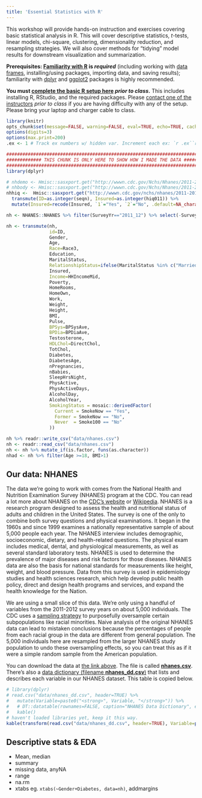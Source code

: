 ```yaml
---
title: 'Essential Statistics with R'
---
```


This workshop will provide hands-on instruction and exercises covering basic statistical analysis in R. This will cover descriptive statistics, _t_-tests, linear models, chi-square, clustering, dimensionality reduction, and resampling strategies. We will also cover methods for "tidying" model results for downstream visualization and summarization. 

**Prerequisites: [Familiarity with R](r-basics.html) is _required_** (including working with [data frames](r-dataframes.html), installing/using packages, importing data, and saving results); familiarity with [dplyr](r-dplyr-yeast.html) and [ggplot2](r-viz-gapminder.html) packages is highly recommended. 

**You must [complete the basic R setup here](setup.html#R) _prior to class_.** This includes installing R, RStudio, and the required packages. Please [contact one of the instructors](people.html) _prior to class_ if you are having difficulty with any of the setup. Please bring your laptop and charger cable to class.


```r
library(knitr)
opts_chunk$set(message=FALSE, warning=FALSE, eval=TRUE, echo=TRUE, cache=FALSE)
options(digits=3)
options(max.print=200)
.ex <- 1 # Track ex numbers w/ hidden var. Increment each ex: `r .ex``r .ex=.ex+1`
```


```r
###############################################################################
############# THIS CHUNK IS ONLY HERE TO SHOW HOW I MADE THE DATA #############
###############################################################################
library(dplyr)

# nhdemo <- Hmisc::sasxport.get("http://wwwn.cdc.gov/Nchs/Nhanes/2011-2012/DEMO_G.XPT") %>% tbl_df 
# nhbody <- Hmisc::sasxport.get("http://wwwn.cdc.gov/Nchs/Nhanes/2011-2012/BMX_G.XPT") %>% tbl_df
nhhiq <-  Hmisc::sasxport.get("http://wwwn.cdc.gov/nchs/nhanes/2011-2012/HIQ_G.XPT") %>% 
  transmute(ID=as.integer(seqn), Insured=as.integer(hiq011)) %>% 
  mutate(Insured=recode(Insured, `1`="Yes", `2`="No", .default=NA_character_, .missing=NA_character_))

nh <- NHANES::NHANES %>% filter(SurveyYr=="2011_12") %>% select(-SurveyYr) %>% inner_join(nhhiq, by="ID")

nh <- transmute(nh, 
                id=ID,
                Gender, 
                Age,
                Race=Race3, 
                Education, 
                MaritalStatus, 
                RelationshipStatus=ifelse(MaritalStatus %in% c("Married", "LivePartner"), "Committed", "Single"),
                Insured,
                Income=HHIncomeMid,
                Poverty, 
                HomeRooms, 
                HomeOwn, 
                Work, 
                Weight, 
                Height, 
                BMI,
                Pulse,
                BPSys=BPSysAve, 
                BPDia=BPDiaAve, 
                Testosterone, 
                HDLChol=DirectChol, 
                TotChol,
                Diabetes,
                DiabetesAge,
                nPregnancies,
                nBabies,
                SleepHrsNight,
                PhysActive,
                PhysActiveDays,
                AlcoholDay,
                AlcoholYear,
                SmokingStatus = mosaic::derivedFactor(
                  Current = SmokeNow == "Yes",
                  Former = SmokeNow == "No",
                  Never  = Smoke100 == "No"
                ))

nh %>% readr::write_csv("data/nhanes.csv")
nh <- readr::read_csv("data/nhanes.csv")
nh <- nh %>% mutate_if(is.factor, funs(as.character))
nhad <- nh %>% filter(Age >=18, BMI>1)

```


## Our data: NHANES

The data we're going to work with comes from the National Health and Nutrition Examination Survey (NHANES) program at the CDC. You can read a lot more about NHANES on the [CDC's website](http://www.cdc.gov/nchs/nhanes/) or [Wikipedia](https://en.wikipedia.org/wiki/National_Health_and_Nutrition_Examination_Survey). NHANES is a research program designed to assess the health and nutritional status of adults and children in the United States. The survey is one of the only to combine both survey questions and physical examinations. It began in the 1960s and since 1999 examines a nationally representative sample of about 5,000 people each year. The NHANES interview includes demographic, socioeconomic, dietary, and health-related questions. The physical exam includes medical, dental, and physiological measurements, as well as several standard laboratory tests. NHANES is used to determine the prevalence of major diseases and risk factors for those diseases. NHANES data are also the basis for national standards for measurements like height, weight, and blood pressure. Data from this survey is used in epidemiology studies and health sciences research, which help develop public health policy, direct and design health programs and services, and expand the health knowledge for the Nation.

We are using a small slice of this data. We're only using a handful of variables from the 2011-2012 survey years on about 5,000 individuals. The CDC uses a [sampling strategy](http://www.cdc.gov/nchs/data/series/sr_02/sr02_162.pdf) to purposefully oversample certain subpopulations like racial minorities. Naive analysis of the original NHANES data can lead to mistaken conclusions because the percentages of people from each racial group in the data are different from general population. The 5,000 individuals here are resampled from the larger NHANES study population to undo these oversampling effects, so you can treat this as if it were a simple random sample from the American population.

You can download the data at [the link above](data.html). The file is called [**nhanes.csv**](data/nhanes.csv). There's also a [data dictionary (filename **nhanes_dd.csv**)](data/nhanes_dd.csv) that lists and describes each variable in our NHANES dataset. This table is copied below.

```r
# library(dplyr)
# read.csv("data/nhanes_dd.csv", header=TRUE) %>% 
#   mutate(Variable=paste0("<strong>", Variable, "</strong>")) %>% 
#   # DT::datatable(rownames=FALSE, caption="NHANES Data Dictionary", escape=FALSE)
#   kable()
# haven't loaded libraries yet, keep it this way.
kable(transform(read.csv("data/nhanes_dd.csv", header=TRUE), Variable=paste0("<strong>", Variable, "</strong>")))
```


## Descriptive stats & EDA

- Mean, median
- summary
- missing data, anyNA
- range
- na.rm
- xtabs eg. `xtabs(~Gender+Diabetes, data=nh)`, addmargins

<!--

----

_Everything past this point is scratch_

----


## Scratch

- Jo Hardin's useR talk:

    - [useR talk on dynamic data in the classroom](https://channel9.msdn.com/Events/useR-international-R-User-conference/useR2016/Dynamic-Data-in-the-Statistics-Classroom)
    - [repo on GitHub](https://github.com/hardin47/dynamicdata)
    - [slides](https://rawgit.com/hardin47/DynamicData/master/DynDatauseR.html)
- [Info on Framingham data](https://grimshaw-wiki.byu.edu/index.php/Risk_Factors_for_Cardiovascular_Disease_from_Framingham_Data)


```r
# Turn off evaluation of all further R chunks.
opts_chunk$set(eval=FALSE)
```


```r
library(dplyr)
library(ggplot2)

nhad <- nh %>% filter(Age >=18, BMI>1)
  
boxplot(BMI ~ RelationshipStatus, data=nhad, xlab="Relationship Status", ylab="BMI")

ggplot(nhad, aes(RelationshipStatus, BMI))+ geom_violin(color="orange")+ 
  xlab("Relationship Status") + ylab("BMI")

t.test(BMI ~ RelationshipStatus, data=nhad)
wilcox.test(BMI ~ RelationshipStatus, data=nhad)
anova(lm(BMI ~ RelationshipStatus, data=nhad))
summary(lm(BMI ~ RelationshipStatus, data=nhad))


ggplot(nhad, aes(x=Height, y=Weight, color=Gender)) + geom_point(alpha=.5)+ 
  xlab("Height") + ylab("Weight") + ggtitle("Height vs Weight by Gender")

last_plot() + geom_smooth(alpha=.1)
  
ggplot(nhad, aes(x=bmxht, y=bmxwt, group=gender, color=gender)) + 
  xlab("Height") + ylab("Weight") + geom_point(alpha=.5)+ 
  stat_smooth(alpha=1)+ 
  ggtitle("Height vs Weight by Gender with Smooth Regression Fit")

```



## t-tests

- `boxplot`
- `t.test`
- `power.t.test`
- welch correction
- wilcoxon test

## anova & linear models

- lm
- anova(fit)
- plot(fit)
- predict(fit, df)
- coefficients(fit)
- tidy(fit)


## Chi-square

- `xtabs %>% chisq.test`

```r
xtabs(~Race+Insured, data=nhad)
tab <- with(nhad, table(Race, Insured))
tab
addmargins(tab)
prop.table(tab)
prop.table(tab, margin=1)
chisq.test(tab)

with(nhad, table(Race, Insured)) %>% prop.table(margin=1)
```


## logistic regression

- `glm(..., family='binomial')`

```r
glm(factor(Insured)~Race, data=nhad, family='binomial') %>% tidy
glm(factor(Insured)~0+Race, data=nhad, family='binomial') %>% tidy
fit <- glm(factor(Insured)~Age+Race+Age*Race, data=nhad, family='binomial') 
summary(fit)
tidy(fit)
with(fit, pchisq(null.deviance - deviance, df.null - df.residual, lower.tail = FALSE))
logLik(fit)
# http://www.r-bloggers.com/evaluating-logistic-regression-models/
fit2 <- glm(factor(Insured)~Race, data=nhad, family='binomial') 
with(fit2, pchisq(null.deviance - deviance, df.null - df.residual, lower.tail = FALSE))
anova(fit, fit2, test="Chisq")
library(lmtest)
lrtest(fit, fit2)
library(caret)
varImp(fit)
```

## Advanced

### Resampling

### Machine learning, classification, etc.


## From Hardin's Talk

https://github.com/hardin47/dynamicdata

## Introduction

The NHANES data come from the National Health and Nutrition Examination Survey, surveys given nationwide by the Center for Disease Controls (CDC). The data are collected to assess the health and well being of adults and children throughout the United States.  The survey is one of the only to combine both survey questions and physical examinations.

## Data information & loading data

We download data on demographic information and body image.  The data are in SAS format, but R has no trouble scraping the data from the NHANES website and uploading it into R.

```r
library(Hmisc)
library(dplyr)
library(ggplot2)

nhdemo <- sasxport.get("http://wwwn.cdc.gov/Nchs/Nhanes/2011-2012/DEMO_G.XPT")
nhdemo <- mutate(nhdemo, gender = ifelse(nhdemo$riagendr==1, "male", "female")) 

nhbody <- sasxport.get("http://wwwn.cdc.gov/Nchs/Nhanes/2011-2012/BMX_G.XPT")

nhbody <- sasxport.get("http://wwwn.cdc.gov/Nchs/Nhanes/2011-2012/BMX_G.XPT")

nhhiq <-  sasxport.get("http://wwwn.cdc.gov/nchs/nhanes/2011-2012/HIQ_G.XPT") %>% 
  transmute(seqn=as.integer(seqn), hiq011=as.integer(hiq011)) %>% as_data_frame

comb <- inner_join(nhbody, nhdemo, by = "seqn")
```


Additionally, the NHANES data were collected using a cluster sampling scheme, so it is important to use the variables which describe the weights on the sampling to create a sample which is reflective of the population.  See the following for more information: http://web.grinnell.edu/individuals/kuipers/stat2labs/weights.html, ?NHANES (within R, using the NHANES packages), http://www.cdc.gov/nchs/data/series/sr_02/sr02_162.pdf.


```r
numobs = 2000
SRSsample <- sample(1:nrow(comb), numobs, replace=FALSE,
       prob=comb$wtmec2yr/sum(comb$wtmec2yr))
comb <- comb[SRSsample,]
```


## Using dynamic data within a typical classroom


One research question of interest is whether people in a committed relationship have a higher BMI than those who are not.  Note that a causal connection cannot be made here, but we are justified in thinking about the data as a good random sample from the US population.  We filter only the adults out of the sample and also created a relationship variable as to whether or not the individual is in a committed relationship.

The boxplots and violin plots both demonstrate that there is not a substantial difference between the BMI for those in committed relationships versus those who are not.  The tests of significance validate the ideas from the descriptive statistics.

It is worth noting here that the sample size is quite large.  If students repeat this analysis with different variables, it should be noted that very small effect sizes can be seen with large datasets.  A small p-value might indicate that there are significant effects, but an extra interpretation as to whether the effect is a practical difference warrants consideration.  It does not seem that the small *average* effect on BMI of being in a relationship is of any particular note when considering the large standard deviation across individual BMIs of both groups.

Additionally, again we point out that although these data are likely a good representation of the population, they cannot be used to find causal relationships.  Indeed, even if BMI had been different on average across the two groups, we do not know if lower BMI causes one to be more likely in a committed relationship or whether a committed relationship leads to a lower BMI.  Asking your students how one could gather such information would be a productive class discussion (e.g., paired observations, measurements over time, etc.).

```r
adults = comb %>% 
  filter(ridageyr >=18, bmxbmi>1) %>% 
  filter(dmdmartl>0 & dmdmartl < 10) %>% 
  mutate(rel=ifelse(dmdmartl==6|dmdmartl==1, "committed", "not")) %>%
  mutate(bmi=bmxbmi)
  
boxplot(bmi ~ rel, data=adults, xlab="Relationship Status", ylab="BMI")

ggplot(adults, aes(rel, bmi))+ geom_violin(color="orange")+ 
  xlab("Relationship Status") + ylab("BMI")

t.test(bmi ~ rel, data=adults)
dim(adults)
```


## Thinking outside the box

The data we have downloaded has many variables, some of which have meanings that are not immediately obvious.  The variable names are listed at the NHANES website, for example, the demographic data is at [http://wwwn.cdc.gov/nchs/nhanes/search/variablelist.aspx?Component=Demographics&CycleBeginYear=2011](http://wwwn.cdc.gov/nchs/nhanes/search/variablelist.aspx?Component=Demographics&CycleBeginYear=2011).

```r
names(adults)
```

For this analysis, however, we use height and weight.  We start with a simple scatterplot of height and weight with expected results (there is a correlation between height and weight, and men tend to be taller on average than women).  When adding a smoothed curve to the data, however, we are able to discuss how smooth curves are created, how to find the SE of the smooth curve, why there is extra variability due to extremes and also due to fewer data points on the ends, extrapolation (note that the two curves have different ranges), and the outcome that slopes of the two curves are not substantially different (no interaction) though might warrant further study.


```r
ggplot(adults, aes(x=bmxht, y=bmxwt, group=gender, color=gender)) + geom_point(alpha=.5)+ 
  xlab("Height") + ylab("Weight") + ggtitle("Height vs Weight by Gender")
  
ggplot(adults, aes(x=bmxht, y=bmxwt, group=gender, color=gender)) + 
  xlab("Height") + ylab("Weight") + geom_point(alpha=.5)+ 
  stat_smooth(alpha=1)+ 
  ggtitle("Height vs Weight by Gender with Smooth Regression Fit")
```


## Additional ideas for analysis:

With many continuous and categorical variables, the data can be used for both standard statistical regression (e.g., linear, logistic, etc.) or machine learning predictive modeling (e.g., LASSO, support vector machines, regression trees).


-->